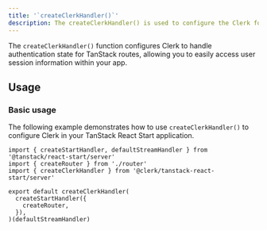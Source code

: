 ```yaml
---
title: '`createClerkHandler()`'
description: The createClerkHandler() is used to configure the Clerk for your TanStack React Start application.
---
```


The `createClerkHandler()` function configures Clerk to handle authentication state for TanStack routes, allowing you to easily access user session information within your app.

## Usage

### Basic usage

The following example demonstrates how to use `createClerkHandler()` to configure Clerk in your TanStack React Start application.

```tsx {{ filename: 'src/server.ts' }}
import { createStartHandler, defaultStreamHandler } from '@tanstack/react-start/server'
import { createRouter } from './router'
import { createClerkHandler } from '@clerk/tanstack-react-start/server'

export default createClerkHandler(
  createStartHandler({
    createRouter,
  }),
)(defaultStreamHandler)
```
